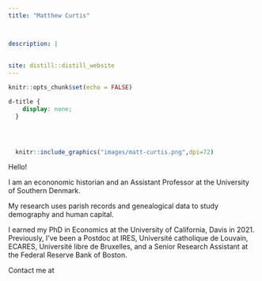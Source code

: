 ```yaml
---
title: "Matthew Curtis"



description: |
 
 
site: distill::distill_website
---
```


<!-- Bootstrap CSS -->
<link rel="stylesheet" href="https://cdn.jsdelivr.net/npm/bootstrap@4.0.0/dist/css/bootstrap.min.css" integrity="sha384-Gn5384xqQ1aoWXA+058RXPxPg6fy4IWvTNh0E263XmFcJlSAwiGgFAW/dAiS6JXm" crossorigin="anonymous">


```r
knitr::opts_chunk$set(echo = FALSE)
```

```css
d-title {
    display: none;
  }
  
```

```
```
```
```
<!--- https://rfortherestofus.com/2021/11/multicolumn/ --->

:::::: {class='row'}

::: {class='col-md-6'}
```r
  knitr::include_graphics("images/matt-curtis.png",dpi=72)
```
:::
::: {class='col-md-6'}
Hello! 

I am an econonomic historian and an Assistant Professor at the University of Southern Denmark.

My research uses parish records and genealogical data to study demography and human capital.

I earned my PhD in Economics at the University of California, Davis in 2021. Previously, I've been a Postdoc at IRES, Université catholique de Louvain, ECARES, Université libre de Bruxelles, and a Senior Research Assistant at the Federal Reserve Bank of Boston.


Contact me at <a href="javascript:location='mailto:\u006d\u0061\u0063\u0075\u0040\u0073\u0061\u006d\u002e\u0073\u0064\u0075\u002e\u0064\u006b';void 0"><script type="text/javascript">document.write('\u006d\u0061\u0063\u0075\u0040\u0073\u0061\u006d\u002e\u0073\u0064\u0075\u002e\u0064\u006b')</script></a>
:::
:::::: 


